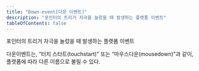 ```yaml
---
title: "Down-event[다운 이벤트]"
description: "포인터의 트리거 자극을 눌렀을 때 발생하는 플랫폼 이벤트"
tableOfContents: false
---
```


포인터의 트리거 자극을 눌렀을 때 발생하는 플랫폼 이벤트

다운이벤트는, “터치 스타트(touchstart)” 또는 “마우스다운(mousedown)”과 같이, 플랫폼에 따라 다른 이름으로 불릴 수 있다.